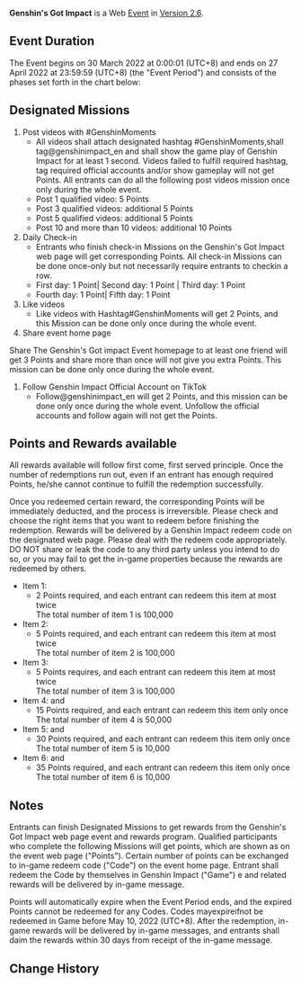 {{Event
|name              = Genshin's Got Impact
|image             = Genshin's Got Impact.png
|type              = Web
|group             = Submission
|time_known        = yes
|time_start        = 2022-03-30 00:00:01
|time_start_offset = GMT+8
|time_end          = 2022-04-27 23:59:59
|time_end_offset   = GMT+8
|link              = https://twitter.com/GenshinImpact/status/1509515864726405123
|link2             = https://activity.us.tiktok.com/magic/eco/runtime/release/62381ad35c31000312df308e?appType=muse
|link2name         = Event Page
}}
'''Genshin's Got Impact''' is a Web [[Event]] in [[Version 2.6]].

==Event Duration==
The Event begins on 30 March 2022 at 0:00:01 (UTC+8) and ends on 27 April 2022 at 23:59:59
(UTC+8) (the "Event Period") and consists of the phases set forth in the chart below:

==Designated Missions==
# Post videos with #GenshinMoments
#* All videos shall attach designated hashtag #GenshinMoments,shall tag@genshinimpact_en and shall show the game play of Genshin Impact for at least 1 second. Videos failed to fulfill required hashtag, tag required official accounts and/or show gameplay will not get Points. All entrants can do all the following post videos mission once only during the whole event.
#* Post 1 qualified video: 5 Points
#* Post 3 qualified videos: additional 5 Points
#* Post 5 qualified videos: additional 5 Points
#* Post 10 and more than 10 videos: additional 10 Points
# Daily Check-in
#* Entrants who finish check-in Missions on the Genshin's Got Impact web page will get corresponding Points. All check-in Missions can be done once-only but not necessarily require entrants to checkin a row.
#* First day: 1 Point| Second day: 1 Point | Third day: 1 Point
#* Fourth day: 1 Point| Fifth day: 1 Point
# Like videos
#* Like videos with Hashtag#GenshinMoments will get 2 Points, and this Mission can be done only once during the whole event.
# Share event home page
Share The Genshin's Got impact Event homepage to at least one friend will get 3 Points and share more than once will not give you extra Points. This mission can be done only once during the whole event.
# Follow Genshin Impact Official Account on TikTok
#* Follow@genshinimpact_en will get 2 Points, and this mission can be done only once during the whole event. Unfollow the official accounts and follow again will not get the Points.

==Points and Rewards available==
All rewards available will follow first come, first served principle. Once the number of redemptions run out, even if an entrant has enough required Points, he/she cannot continue to fulfill the redemption successfully.

Once you redeemed certain reward, the corresponding Points will be immediately deducted, and the process is irreversible. Please check and choose the right items that you want to redeem before finishing the redemption. Rewards will be delivered by a Genshin Impact redeem code on the designated web page. Please deal with the redeem code appropriately. DO NOT share or leak the code to any third party unless you intend to do so, or you may fail to get the in-game properties because the rewards are redeemed by others.

* Item 1: {{Item|Mora|x=5,000}}
** 2 Points required, and each entrant can redeem this item at most twice<br>The total number of item 1 is 100,000
* Item 2: {{Item|Mystic Enhancement Ore|x=2}}
** 5 Points required, and each entrant can redeem this item at most twice<br>The total number of item 2 is 100,000
* Item 3: {{Item|Hero's Wit|x=1}}
** 5 Points requires, and each entrant can redeem this item at most twice<br>The total number of item 3 is 100,000
* Item 4: {{Item|Mystic Enhancement Ore|x=2}} and {{Item|Mora|x=10,000}}
** 15 Points required, and each entrant can redeem this item only once<br>The total number of item 4 is 50,000
* Item 5: {{Item|Primogem|x=30}} and {{Item|Hero's Wit|x=3}}
** 30 Points required, and each entrant can redeem this item only once<br>The total number of item 5 is 10,000
* Item 6: {{Item|Primogem|x=60}} and {{Item|Mora|x=20,000}}
** 35 Points required, and each entrant can redeem this item only once<br>The total number of item 6 is 10,000

==Notes==
Entrants can finish Designated Missions to get rewards from the Genshin's Got Impact web page event and rewards program. Qualified participants who complete the following Missions will get points, which are shown as on the event web page ("Points"). Certain number of points can be exchanged to in-game redeem code ("Code") on the event home page. Entrant shall redeem the Code by themselves in Genshin Impact ("Game") e and related rewards will be delivered by in-game message.

Points will automatically expire when the Event Period ends, and the expired Points cannot be redeemed for any Codes. Codes mayexpireifnot be redeemed in Game before May 10, 2022 (UTC+8). After the redemption, in-game rewards will be delivered by in-game messages, and entrants shall daim the rewards within 30 days from receipt of the in-game message.

==Change History==
{{Change History|2.6}}